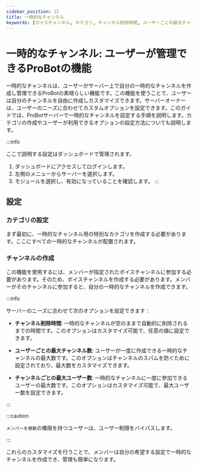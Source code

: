 ```yaml
---
sidebar_position: 12
title: 一時的なチャンネル
keywords: [ボイスチャンネル, カテゴリ, チャンネル削除時間, ユーザーごとの最大チャンネル数, チャンネルごとの最大ユーザー数, 一時的なチャンネル, サーバー管理, カスタマイズ, ダッシュボード, 設定, メンバー, オプション, サーバーオーナー, ガイド, 特別なカテゴリ, ボイスチャンネル作成, 自動削除, スパム防止, ユーザー制限, 権限, 管理]
---
```


# 一時的なチャンネル: ユーザーが管理できるProBotの機能

一時的なチャンネルは、ユーザーがサーバー上で自分の一時的なチャンネルを作成し管理できるProBotの素晴らしい機能です。この機能を使うことで、ユーザーは自分のチャンネルを自由に作成しカスタマイズできます。サーバーオーナーは、ユーザーのニーズに合わせてカスタムオプションを設定できます。このガイドでは、ProBotサーバーで一時的なチャンネルを設定する手順を説明します。カテゴリの作成やユーザーが利用できるオプションの設定方法についても説明します。

:::info

ここで説明する設定はダッシュボードで管理されます。

1. ダッシュボードにアクセスしてログインします。
2. 左側のメニューからサーバーを選択します。
3. モジュールを選択し、有効になっていることを確認します。
:::

## 設定

### カテゴリの設定

まず最初に、一時的なチャンネル用の特別なカテゴリを作成する必要があります。ここにすべての一時的なチャンネルが配置されます。

### チャンネルの作成

この機能を使用するには、メンバーが指定されたボイスチャンネルに参加する必要があります。そのため、ボイスチャンネルを作成する必要があります。メンバーがそのチャンネルに参加すると、自分の一時的なチャンネルを作成できます。

:::info

サーバーのニーズに合わせて次のオプションを設定できます：

- **チャンネル削除時間**: 一時的なチャンネルが空のままで自動的に削除されるまでの時間です。このオプションはカスタマイズ可能で、任意の値に設定できます。

- **ユーザーごとの最大チャンネル数**: ユーザーが一度に作成できる一時的なチャンネルの最大数です。このオプションはチャンネルのスパムを防ぐために設定されており、最大数をカスタマイズできます。

- **チャンネルごとの最大ユーザー数**: 一時的なチャンネルに一度に参加できるユーザーの最大数です。このオプションはカスタマイズ可能で、最大ユーザー数を設定できます。

:::

:::caution

`メンバーを移動`の権限を持つユーザーは、ユーザー制限をバイパスします。

:::

これらのカスタマイズを行うことで、メンバーは自分の希望する設定で一時的なチャンネルを作成でき、管理も簡単になります。
